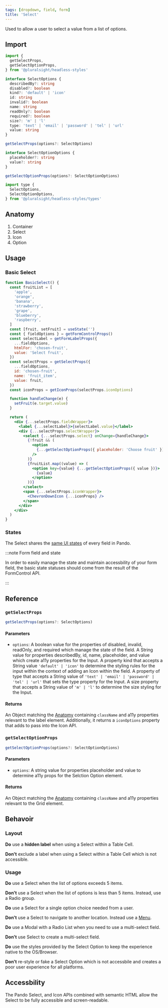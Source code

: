 ```yaml
---
tags: [dropdown, field, form]
title: 'Select'
---
```



<p className="size-xxl">
  Used to allow a user to select a value from a list of options.
</p>

<DocsLinkBar
  github="https://github.com/pluralsight/pando/tree/main/packages/headless-styles/src/components/Select"
  figma="https://www.figma.com/file/ZmH4XsZS5WnKeo28ylM5x1/Pando-UI-kit-(Web)?node-id=1214%3A50560&t=YLA3FBYLefNvfeuf-0"
/>

## Import

```javascript
import {
  getSelectProps,
  getSelectOptionProps,
} from '@pluralsight/headless-styles'
```

```typescript
interface SelectOptions {
  describedBy?: string
  disabled?: boolean
  kind?: 'default' | 'icon'
  id: string
  invalid?: boolean
  name: string
  readOnly?: boolean
  required?: boolean
  size?: 'm' | 'l'
  type: 'text' | 'email' | 'password' | 'tel' | 'url'
  value: string
}

getSelectProps(options?: SelectOptions)
```

```typescript
interface SelectOptionOptions {
  placeholder?: string
  value?: string
}

getSelectOptionProps(options?: SelectOptionOptions)
```

```javascript
import type {
  SelectOptions,
  SelectOptionOptions,
} from '@pluralsight/headless-styles/types'
```

## Anatomy

1. Container
2. Select
3. Icon
4. Option

## Usage

### Basic Select

```jsx live
function BasicSelect() {
  const fruitList = [
    'apple',
    'orange',
    'banana',
    'strawberry',
    'grape',
    'blueberry',
    'raspberry',
  ]
  const [fruit, setFruit] = useState('')
  const { fieldOptions } = getFormControlProps()
  const selectLabel = getFormLabelProps({
    ...fieldOptions,
    htmlFor: 'chosen-fruit',
    value: 'Select fruit',
  })
  const selectProps = getSelectProps({
    ...fieldOptions,
    id: 'chosen-fruit',
    name: 'fruit_item',
    value: fruit,
  })
  const iconProps = getIconProps(selectProps.iconOptions)

  function handleChange(e) {
    setFruit(e.target.value)
  }

  return (
    <div {...selectProps.fieldWrapper}>
      <label {...selectLabel}>{selectLabel.value}</label>
      <div {...selectProps.selectWrapper}>
        <select {...selectProps.select} onChange={handleChange}>
          {!fruit && (
            <option
              {...getSelectOptionProps({ placeholder: 'Choose fruit' })}
            />
          )}
          {fruitList.map((value) => (
            <option key={value} {...getSelectOptionProps({ value })}>
              {value}
            </option>
          ))}
        </select>
        <span {...selectProps.iconWrapper}>
          <ChevronDownIcon {...iconProps} />
        </span>
      </div>
    </div>
  )
}
```

### States

The Select shares the [same UI states](./radio.mdx#states) of every field in Pando.

:::note Form field and state

In order to easily manage the state and maintain accessbility of your form field, the basic state statuses should come from the result of the FormControl API.

:::

## Reference

### `getSelectProps`

```typescript
getSelectProps(options?: SelectOptions)
```

#### Parameters

- `options`: A boolean value for the properties of disabled, invalid, readOnly, and required which manage the state of the field. A String value for properties describedBy, id, name, placeholder, and value which create a11y properties for the Input. A property kind that accepts a String value `'default' | 'icon'` to determine the styling rules for the input within the context of adding an Icon within the field. A property of type that accepts a String value of `'text' | 'email' | 'password' | 'tel' | 'url'` that sets the type property for the Input. A size property that accepts a String value of `'m' | 'l'` to determine the size styling for the Input.

#### Returns

An Object matching the [Anatomy](#anatomy) containing `className` and a11y properties relevant to the label element. Additionally, it returns a `iconOptions` property that adds to pass into the Icon API.

### `getSelectOptionProps`

```typescript
getSelectOptionProps(options?: SelectOptionOptions)
```

#### Parameters

- `options`: A string value for properties placeholder and value to determine a11y props for the Selction Option element.

#### Returns

An Object matching the [Anatomy](#anatomy) containing `className` and a11y properties relevant to the Grid element.

## Behavoir

### Layout

**Do** use a **hidden label** when using a Select within a Table Cell.

**Don't** exclude a label when using a Select within a Table Cell which is not accessible.

### Usage

**Do** use a Select when the list of options exceeds 5 items.

**Don't** use a Select when the list of options is less than 5 items. Instead, use a Radio group.

**Do** use a Select for a single option choice needed from a user.

**Don't** use a Select to navigate to another location. Instead use a [Menu](./menu.mdx).

**Do** use a Modal with a Radio List when you need to use a multi-select field.

**Don't** use Select to create a multi-select field.

**Do** use the styles provided by the Select Option to keep the experience native to the OS/Browser.

**Don't** re-style or fake a Select Option which is not accessbile and creates a poor user experience for all platforms.

## Accessbility

The Pando Select, and Icon APIs combined with semantic HTML allow the Select to be fully accessible and screen-readable.
